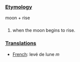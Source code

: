 ===[[Etymology]]===

moon + rise

===[[]]===

# when the moon begins to rise.

===[[Translations]]===
*[[French]]: levé de lune ''m''